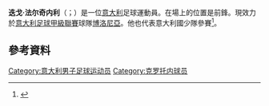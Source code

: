 {{Infobox football biography
| name                = 迭戈·法爾奇內利<br>Diego Falcinelli
| image               = Diego Falcinelli (cropped).jpg
| caption             = 
| fullname            = Diego Falcinelli
| birth_date          = {{birth date and age|1991|6|26|df=y}}
| birth_place         = [[意大利|意大利]][[馬爾夏諾|馬爾夏諾]]
| height              = {{height|m=1.86}}
| position            = [[前鋒|前鋒]]
| currentclub         = [[博洛尼亞足球會|博洛尼亞]]
| clubnumber          = 91
| youthyears1         = {{0|0000}}–2008
| youthclubs1         = Pontevecchio
| youthyears2         = 2007–2008
| youthclubs2         = → Internazionale (loan)
| years1              = 2008–2009 | caps1  = 32 | goals1  = 4  | clubs1  = Pontevecchio
| years2              = 2009–2010 | caps2  = 1  | goals2  = 0  | clubs2  = [[薩斯索羅足球體育會|薩斯索羅]]
| years3              = 2010–2011 | caps3  = 29 | goals3  = 5  | clubs3  = Foligno
| years4              = 2011–2018    | caps4  = 49 | goals4  = 4  | clubs4  = [[薩斯索羅足球體育會|薩斯索羅]]
| years5              = 2012      | caps5  = 12 | goals5  = 1  | clubs5  = → [[尤维斯塔比亚足球俱乐部|祖雲施達比亞]] (loan)
| years6              = 2012–2014 | caps6  = 73 | goals6  = 9  | clubs6  = → [[蘭恰諾維圖斯足球俱樂部|蘭斯安奴]] (loan)
| years7              = 2014–2015 | caps7  = 39 | goals7  = 14 | clubs7  = → [[佩魯賈足球會|佩魯賈]] (loan)
| years8              = 2016–2017 | caps8  = 35 | goals8  = 13 | clubs8  = → [[克羅托內足球會|克羅托內]] (loan)
| years9              = 2018 | caps9  = 12 | goals9  = 0 | clubs9  = → [[費倫天拿足球會|費倫天拿]] (loan)
| years10              = 2018– | caps10  = 16 | goals10  = 0 | clubs10  = [[博洛尼亞足球會|博洛尼亞]]
| years11 = 2019–2020
| clubs11 = → [[佩魯賈足球會|佩魯賈]] (loan)
| caps11  = 25
| goals11 = 3
| years12 = 2020–2021
| clubs12 = → [[贝尔格莱德红星足球俱乐部|貝爾格萊德紅星]] (loan)
| caps12  = 23
| goals12 = 9
| nationalyears1      = 
| nationalteam1       = 
| nationalcaps1       = 
| nationalgoals1      = 
| club-update         = 1 July 2021
| nationalteam-update = 
}}

'''迭戈·法尔奇内利'''（{{lang-it|Diego Falcinelli}}；{{bd|1991年|6月26日}}）是一位[[意大利|意大利]]足球運動員。在場上的位置是前鋒。現效力於[[意大利足球甲級聯賽|意大利足球甲級聯賽]]球隊[[博洛尼亞足球會|博洛尼亞]]。他也代表意大利國少隊參賽<ref>{{cite news|url=http://www.lega-pro.com/rappresentativa/1392-convocazioni-allenamento-di-selezione-2010-11.html|title=CONVOCAZIONI ALLENAMENTO DI SELEZIONE 2010–11|date=24 September 2010|accessdate=19 October 2010|work=Lega-Pro.com|language=it|deadurl=yes|archiveurl=https://web.archive.org/web/20110713200707/http://www.lega-pro.com/rappresentativa/1392-convocazioni-allenamento-di-selezione-2010-11.html|archivedate=2011-07-13}}</ref>。

==參考資料==
{{Reflist}}

{{博洛尼亞球員名單}}

{{DEFAULTSORT: Falcinelli, Diego}}
[[Category:意大利男子足球运动员|Category:意大利男子足球运动员]]
[[Category:克罗托内球员|Category:克罗托内球员]]

{{Sport-bio-stub}}